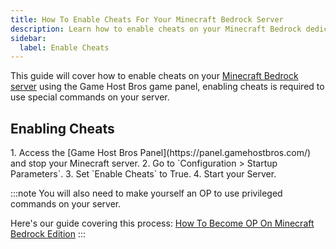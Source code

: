 ```yaml
---
title: How To Enable Cheats For Your Minecraft Bedrock Server
description: Learn how to enable cheats on your Minecraft Bedrock dedicated Server
sidebar:
  label: Enable Cheats
---
```


This guide will cover how to enable cheats on your [Minecraft Bedrock server](https://www.gamehostbros.com/minecraft-server-hosting/) using the Game Host Bros game panel, enabling cheats is required to use special commands on your server.

## Enabling Cheats

<Steps>
1. Access the [Game Host Bros Panel](https://panel.gamehostbros.com/) and stop your Minecraft server.
2. Go to `Configuration > Startup Parameters`.
3. Set `Enable Cheats` to True.  
4. Start your Server.
</Steps>

:::note
You will also need to make yourself an OP to use privileged commands on your server.

Here's our guide covering this process: [How To Become OP On Minecraft Bedrock Edition](/games/minecraft-bedrock/adding-admins/)
:::

